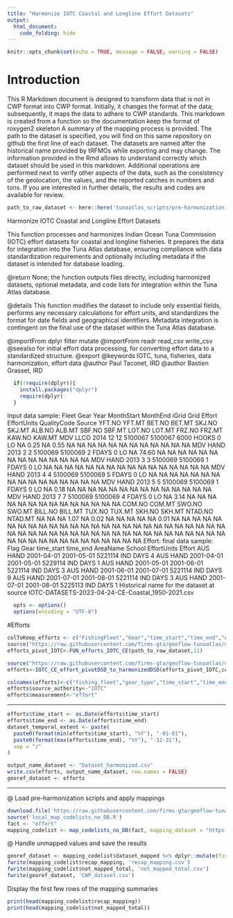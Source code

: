 ```yaml
---
title: "Harmonize IOTC Coastal and Longline Effort Datasets"
output: 
  html_document: 
    code_folding: hide
---
```

```r
knitr::opts_chunk$set(echo = TRUE, message = FALSE, warning = FALSE)
```

# Introduction

This R Markdown document is designed to transform data that is not in CWP format into CWP format.
Initially, it changes the format of the data; subsequently, it maps the data to adhere to CWP standards.
This markdown is created from a function so the documentation keep the format of roxygen2 skeleton
A summary of the mapping process is provided. The path to the dataset is specified, you will find on this same repository on github the first line of each dataset. The datasets are named after the historical name provided by tRFMOs while exporting and may change. The information provided in the Rmd allows to understand correctly which dataset should be used in this markdown.
Additional operations are performed next to verify other aspects of the data, such as the consistency of the geolocation, the values, and the reported catches in numbers and tons.
If you are interested in further details, the results and codes are available for review.

```r
path_to_raw_dataset <- here::here('tunaatlas_scripts/pre-harmonization', 'iotc', 'effort', 'data', 'IOTC-DATASETS-2023-04-24-CE-Longline_1950-2021.csv')
```

Harmonize IOTC Coastal and Longline Effort Datasets

This function processes and harmonizes Indian Ocean Tuna Commission (IOTC) effort datasets for
coastal and longline fisheries. It prepares the data for integration into the Tuna Atlas database,
ensuring compliance with data standardization requirements and optionally including metadata
if the dataset is intended for database loading.


@return None; the function outputs files directly, including harmonized datasets,
        optional metadata, and code lists for integration within the Tuna Atlas database.

@details This function modifies the dataset to include only essential fields, performs any necessary calculations
         for effort units, and standardizes the format for date fields and geographical identifiers.
         Metadata integration is contingent on the final use of the dataset within the Tuna Atlas database.

@importFrom dplyr filter mutate
@importFrom readr read_csv write_csv
@seealso \code{\link{FUN_efforts_IOTC_CE}} for initial effort data processing,
         \code{\link{IOTC_CE_effort_pivotDSD_to_harmonizedDSD}} for converting effort data to a standardized structure.
@export
@keywords IOTC, tuna, fisheries, data harmonization, effort data
@author Paul Taconet, IRD \email{paul.taconet@ird.fr}
@author Bastien Grasset, IRD \email{bastien.grasset@ird.fr}

```r
  if(!require(dplyr)){
    install.packages("dplyr")
    require(dplyr)
  }
```

Input data sample:
Fleet Gear Year MonthStart MonthEnd      iGrid    Grid Effort EffortUnits QualityCode Source YFT.NO YFT.MT BET.NO BET.MT SKJ.NO SKJ.MT ALB.NO ALB.MT SBF.NO SBF.MT LOT.NO LOT.MT FRZ.NO FRZ.MT KAW.NO KAW.MT
MDV     LLCO 2014         12       12 5100067    5100067   6000       HOOKS           0     LO     NA   0.25     NA   0.55     NA     NA     NA     NA     NA     NA     NA     NA     NA     NA     NA     NA
MDV     HAND 2013          2        2 5100069    5100069      2       FDAYS           0     LO     NA  74.60     NA     NA     NA     NA     NA     NA     NA     NA     NA     NA     NA     NA     NA     NA
MDV     HAND 2013          3        3 5100069    5100069      1       FDAYS           0     LO     NA     NA     NA     NA     NA     NA     NA     NA     NA     NA     NA     NA     NA     NA     NA     NA
MDV     HAND 2013          4        4 5100069    5100069      5       FDAYS           0     LO     NA     NA     NA     NA     NA     NA     NA     NA     NA     NA     NA     NA     NA     NA     NA     NA
MDV     HAND 2013          5        5 5100069    5100069      1       FDAYS           0     LO     NA   0.18     NA     NA     NA     NA     NA     NA     NA     NA     NA     NA     NA     NA     NA     NA
MDV     HAND 2013          7        7 5100069    5100069      4       FDAYS           0     LO     NA   3.14     NA     NA     NA     NA     NA     NA     NA     NA     NA     NA     NA     NA     NA     NA
COM.NO COM.MT SWO.NO SWO.MT BILL.NO BILL.MT TUX.NO TUX.MT SKH.NO SKH.MT NTAD.NO NTAD.MT
NA     NA     NA   1.07      NA    0.02     NA     NA     NA     NA      NA    0.01
NA     NA     NA     NA      NA      NA     NA     NA     NA     NA      NA      NA
NA     NA     NA     NA      NA      NA     NA     NA     NA     NA      NA      NA
NA     NA     NA     NA      NA      NA     NA     NA     NA     NA      NA      NA
NA     NA     NA     NA      NA      NA     NA     NA     NA     NA      NA      NA
NA     NA     NA     NA      NA      NA     NA     NA     NA     NA      NA      NA
Effort: final data sample:
Flag Gear time_start   time_end AreaName School EffortUnits Effort
AUS HAND 2001-04-01 2001-05-01  5221114    IND        DAYS      4
AUS HAND 2001-04-01 2001-05-01  5229114    IND        DAYS      1
AUS HAND 2001-05-01 2001-06-01  5221114    IND        DAYS      3
AUS HAND 2001-06-01 2001-07-01  5221114    IND        DAYS      9
AUS HAND 2001-07-01 2001-08-01  5221114    IND        DAYS      3
AUS HAND 2001-07-01 2001-08-01  5225113    IND        DAYS      1
Historical name for the dataset at source  IOTC-DATASETS-2023-04-24-CE-Coastal_1950-2021.csv

```r
  opts <- options()
  options(encoding = "UTF-8")
```

#Efforts

```r
colToKeep_efforts <- c("FishingFleet","Gear","time_start","time_end","AreaName","School","EffortUnits","Effort")
source("https://raw.githubusercontent.com/firms-gta/geoflow-tunaatlas/master/sardara_functions/FUN_efforts_IOTC_CE.R")
efforts_pivot_IOTC<-FUN_efforts_IOTC_CE(path_to_raw_dataset,11)

source("https://raw.githubusercontent.com/firms-gta/geoflow-tunaatlas/master/sardara_functions/IOTC_CE_effort_pivotDSD_to_harmonizedDSD.R")
efforts<-IOTC_CE_effort_pivotDSD_to_harmonizedDSD(efforts_pivot_IOTC,colToKeep_efforts)

colnames(efforts)<-c("fishing_fleet","gear_type","time_start","time_end","geographic_identifier","fishing_mode","measurement_unit","measurement_value")
efforts$source_authority<-"IOTC"
efforts$measurement<-"effort"
```

----------------------------------------------------------------------------------------------------------------------------

```r
efforts$time_start <- as.Date(efforts$time_start)
efforts$time_end <- as.Date(efforts$time_end)
dataset_temporal_extent <- paste(
  paste0(format(min(efforts$time_start), "%Y"), "-01-01"),
  paste0(format(max(efforts$time_end), "%Y"), "-12-31"),
  sep = "/"
)

output_name_dataset <- "Dataset_harmonized.csv"
write.csv(efforts, output_name_dataset, row.names = FALSE)
georef_dataset <- efforts
```

----------------------------------------------------------------------------------------------------------------------------
@ Load pre-harmonization scripts and apply mappings

```r
download.file('https://raw.githubusercontent.com/firms-gta/geoflow-tunaatlas/master/tunaatlas_scripts/pre-harmonization/map_codelists_no_DB.R', destfile = 'local_map_codelists_no_DB.R')
source('local_map_codelists_no_DB.R')
fact <- "effort"
mapping_codelist <- map_codelists_no_DB(fact, mapping_dataset = "https://raw.githubusercontent.com/fdiwg/fdi-mappings/main/global/firms/gta/codelist_mapping_rfmos_to_global.csv", dataset_to_map = georef_dataset, mapping_keep_src_code = FALSE, summary_mapping = TRUE, source_authority_to_map = c("IATTC", "CCSBT", "WCPFC", "ICCAT", "IOTC"))
```

@ Handle unmapped values and save the results

```r
georef_dataset <- mapping_codelist$dataset_mapped %>% dplyr::mutate(fishing_fleet = ifelse(fishing_fleet == 'UNK', 'NEI', fishing_fleet), gear_type = ifelse(gear_type == 'UNK', '99.9', gear_type))
fwrite(mapping_codelist$recap_mapping, 'recap_mapping.csv')
fwrite(mapping_codelist$not_mapped_total, 'not_mapped_total.csv')
fwrite(georef_dataset, 'CWP_dataset.csv')
```

Display the first few rows of the mapping summaries

```r
print(head(mapping_codelist$recap_mapping))
print(head(mapping_codelist$not_mapped_total))
```

